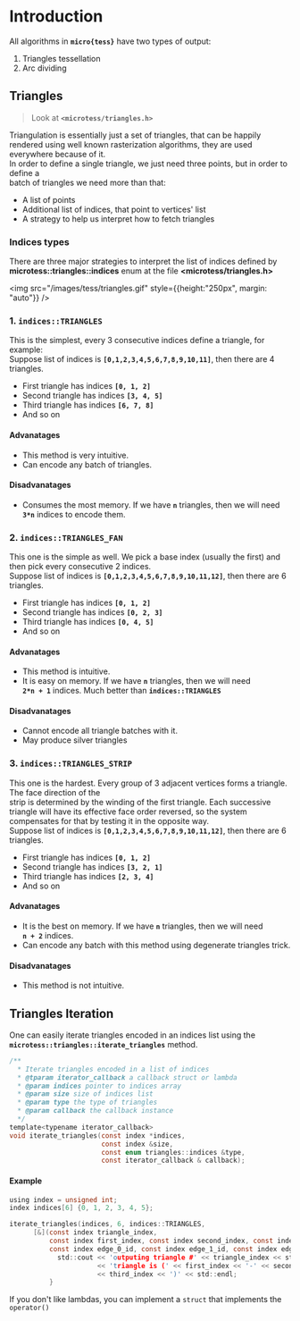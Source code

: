 # Introduction

All algorithms in **`micro{tess}`** have two types of output:
1. Triangles tessellation
2. Arc dividing

## Triangles

> Look at **`<microtess/triangles.h>`**

Triangulation is essentially just a set of triangles, that can be happily rendered using well 
known rasterization algorithms, they are used everywhere because of it.  
In order to define a single triangle, we just need three points, but in order to define a  
batch of triangles we need more than that:
- A list of points 
- Additional list of indices, that point to vertices' list
- A strategy to help us interpret how to fetch triangles

### Indices types
There are three major strategies to interpret the list of indices defined by  
**microtess::triangles::indices** enum at the file **<microtess/triangles.h>**  

<img src="/images/tess/triangles.gif" style={{height:"250px", margin: "auto"}} />

### 1. **`indices::TRIANGLES`**
This is the simplest, every 3 consecutive indices define a triangle, for example:  
Suppose list of indices is **`[0,1,2,3,4,5,6,7,8,9,10,11]`**, then there are 4 triangles.
- First triangle has indices **`[0, 1, 2]`**
- Second triangle has indices **`[3, 4, 5]`**
- Third triangle has indices **`[6, 7, 8]`**
- And so on
#### **Advanatages**
- This method is very intuitive.
- Can encode any batch of triangles.

#### **Disadvanatages**
- Consumes the most memory. If we have **`n`** triangles, then we will need **`3*n`** indices to encode them.

### 2. **`indices::TRIANGLES_FAN`**
This one is the simple as well. We pick a base index (usually the first) and then pick every 
consecutive 2 indices.  
Suppose list of indices is **`[0,1,2,3,4,5,6,7,8,9,10,11,12]`**, then there are 6 triangles.
- First triangle has indices **`[0, 1, 2]`**
- Second triangle has indices **`[0, 2, 3]`**
- Third triangle has indices **`[0, 4, 5]`**
- And so on
#### **Advanatages**
- This method is intuitive. 
- It is easy on memory. If we have **`n`** triangles, then we will need  
**`2*n + 1`** indices. Much better than **`indices::TRIANGLES`**  
#### **Disadvanatages**  
- Cannot encode all triangle batches with it.
- May produce silver triangles

### 3. **`indices::TRIANGLES_STRIP`**
This one is the hardest. Every group of 3 adjacent vertices forms a triangle. The face direction of the  
strip is determined by the winding of the first triangle. Each successive triangle will have its effective 
face order reversed, so the system compensates for that by testing it in the opposite way.  
Suppose list of indices is **`[0,1,2,3,4,5,6,7,8,9,10,11,12]`**, then there are 6 triangles.
- First triangle has indices **`[0, 1, 2]`**
- Second triangle has indices **`[3, 2, 1]`**
- Third triangle has indices **`[2, 3, 4]`**
- And so on
#### **Advanatages**
- It is the best on memory. If we have **`n`** triangles, then we will need  
**`n + 2`** indices.
- Can encode any batch with this method using degenerate triangles trick.
#### **Disadvanatages**
- This method is not intuitive. 

## Triangles Iteration
One can easily iterate triangles encoded in an indices list using the **`microtess::triangles::iterate_triangles`** method.

```c
/**
  * Iterate triangles encoded in a list of indices
  * @tparam iterator_callback a callback struct or lambda
  * @param indices pointer to indices array
  * @param size size of indices list
  * @param type the type of triangles
  * @param callback the callback instance
  */
template<typename iterator_callback>
void iterate_triangles(const index *indices,
                       const index &size,
                       const enum triangles::indices &type,
                       const iterator_callback & callback);

```

#### Example
```c
using index = unsigned int;
index indices[6] {0, 1, 2, 3, 4, 5};

iterate_triangles(indices, 6, indices::TRIANGLES,
      [&](const index triangle_index, 
          const index first_index, const index second_index, const index third_index,
          const index edge_0_id, const index edge_1_id, const index edge_2_id) {
            std::cout << 'outputing triangle #' << triangle_index << std::endl
                      << 'triangle is (' << first_index << '-' << second_index << '-'
                      << third_index << ')' << std::endl;
          }
```
If you don't like lambdas, you can implement a `struct` that implements the `operator()`
